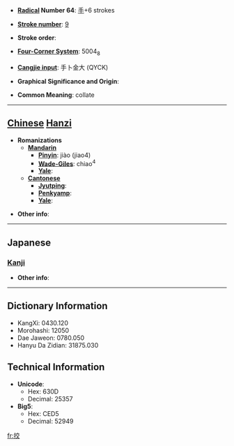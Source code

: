 * '''[[Wiktionary:Chinese radical index| Radical]] Number 64''': [[Wiktionary:Chinese radical index 手|手]]+6 strokes

* '''[[Wiktionary:Chinese total strokes index|Stroke number]]''': [[Wiktionary:Chinese total strokes index 9|9]]

* '''Stroke order''': 

* '''[[Wiktionary:Chinese four corner index|Four-Corner System]]''': 5004<sub>8</sub>

* '''[[Wiktionary:Chinese Cangjie index|Cangjie input]]''': 手卜金大 (QYCK)

* '''Graphical Significance and Origin''': 

* '''Common Meaning''': collate

----

== [[Chinese]] [[Hanzi]] ==

* '''Romanizations'''
** '''[[Mandarin]]'''
*** '''[[Pinyin]]''': jiào (jiao4)
*** '''[[Wade-Giles]]''': chiao<sup>4</sup>
*** '''[[Yale]]''': 
** '''[[Cantonese]]'''
*** '''[[Jyutping]]''':
*** '''[[Penkyamp]]''': 
*** '''[[Yale]]''': 

* '''Other info''': 

----

==Japanese==
===[[Kanji]]===
{{kanji|on readings=[[こう]] (kō), [[きょう]] (kyō)
|kun readings=[[はかる]] (hakaru)
}}

* '''Other info''':  

----

== Dictionary Information ==

* KangXi: 0430.120
* Morohashi: 12050
* Dae Jaweon: 0780.050
* Hanyu Da Zidian: 31875.030

== Technical Information ==

* '''Unicode''':
** Hex: 630D
** Decimal: 25357
* '''Big5''':
** Hex: CED5
** Decimal: 52949

[[fr:挍]]